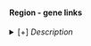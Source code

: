 #### Region - gene links

<details><summary>[+] <i>Description</i></summary>

*Analysis details:*

- Under contruction
<!-- use only positive -->



*Columns:*

- Under contruction
<!-- `rankScore <- accRank + corrRank + genie3rankBinQ` -->
<!-- here only shown with rankScore> 600 -->

Last updated: August 2021

</details>
